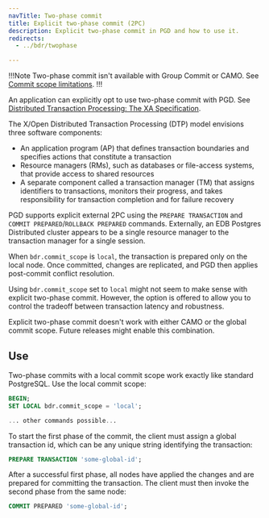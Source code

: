 ```yaml
---
navTitle: Two-phase commit
title: Explicit two-phase commit (2PC)
description: Explicit two-phase commit in PGD and how to use it.
redirects: 
  - ../bdr/twophase

---
```


!!!Note
Two-phase commit isn't available with Group Commit or CAMO. See [Commit scope limitations](/pgd/latest/known_issues/#general-durability-limitations).
!!!

An application can explicitly opt to use two-phase commit with PGD. See
[Distributed Transaction Processing: The XA Specification](http://pubs.opengroup.org/onlinepubs/009680699/toc.pdf).

The X/Open Distributed Transaction Processing (DTP) model envisions three
software components:

-   An application program (AP) that defines transaction boundaries and specifies
    actions that constitute a transaction
-   Resource managers (RMs), such as databases or file-access systems, that provide
    access to shared resources
-   A separate component called a transaction manager (TM) that assigns identifiers
    to transactions, monitors their progress, and takes responsibility for
    transaction completion and for failure recovery

PGD supports explicit external 2PC using the `PREPARE TRANSACTION` and
`COMMIT PREPARED`/`ROLLBACK PREPARED` commands. Externally, an EDB Postgres Distributed cluster
appears to be a single resource manager to the transaction manager for a
single session.

When `bdr.commit_scope` is `local`, the transaction is prepared only
on the local node. Once committed, changes are replicated, and
PGD then applies post-commit conflict resolution.

Using `bdr.commit_scope` set to `local` might not seem to make sense with
explicit two-phase commit. However, the option is offered to allow you
to control the tradeoff between transaction latency and robustness.

Explicit two-phase commit doesn't work with either CAMO
or the global commit scope. Future releases might enable this combination.

## Use

Two-phase commits with a local commit scope work exactly like standard
PostgreSQL. Use the local commit scope:

```sql
BEGIN;
SET LOCAL bdr.commit_scope = 'local';

... other commands possible...
```

To start the first phase of the commit, the client must assign a
global transaction id, which can be any unique string identifying the
transaction:

```sql
PREPARE TRANSACTION 'some-global-id';
```

After a successful first phase, all nodes have applied the changes and
are prepared for committing the transaction. The client must then invoke
the second phase from the same node:

```sql
COMMIT PREPARED 'some-global-id';
```
